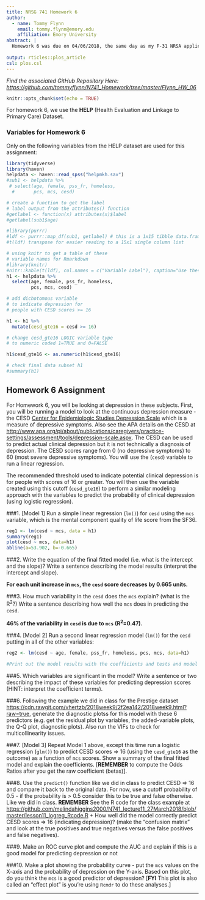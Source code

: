 ```yaml
---
title: NRSG 741 Homework 6
author:
  - name: Tommy Flynn
    email: tommy.flynn@emory.edu
    affiliation: Emory University
abstract: |
  Homework 6 was due on 04/06/2018, the same day as my F-31 NRSA application. I wasn't able to complete both. My apologies for being late on this assignment. I wanted to get it done anyway, so I don't get behind. Thanks.
 
output: rticles::plos_article
csl: plos.csl
---
```


_Find the associated GitHub Repository Here: [https://github.com/tommyflynn/N741_Homework/tree/master/Flynn_HW_06](https://github.com/tommyflynn/N741_Homework/tree/master/Flynn_HW_06)_


```r
knitr::opts_chunk$set(echo = TRUE)
```

For homework 6, we use the **HELP** (Health Evaluation and Linkage to Primary Care) Dataset.


### Variables for Homework 6

Only on the following variables from the HELP dataset are used for this assignment:

```r
library(tidyverse)
library(haven)
helpdata <- haven::read_spss("helpmkh.sav")
#sub1 <- helpdata %>%
 # select(age, female, pss_fr, homeless, 
  #       pcs, mcs, cesd)

# create a function to get the label
# label output from the attributes() function
#getlabel <- function(x) attributes(x)$label
#getlabel(sub1$age)

#library(purrr)
#ldf <- purrr::map_df(sub1, getlabel) # this is a 1x15 tibble data.frame
#t(ldf) transpose for easier reading to a 15x1 single column list

# using knitr to get a table of these
# variable names for Rmarkdown
#library(knitr)
#nitr::kable(t(ldf), col.names = c("Variable Label"), caption="Use these variables from HELP dataset for Homework 06")
h1 <- helpdata %>%
  select(age, female, pss_fr, homeless, 
         pcs, mcs, cesd)

# add dichotomous variable
# to indicate depression for
# people with CESD scores >= 16

h1 <- h1 %>%
  mutate(cesd_gte16 = cesd >= 16)

# change cesd_gte16 LOGIC variable type
# to numeric coded 1=TRUE and 0=FALSE

h1$cesd_gte16 <- as.numeric(h1$cesd_gte16)

# check final data subset h1
#summary(h1)

```

## Homework 6 Assignment


For Homework 6, you will be looking at depression in these subjects. First, you will be running a model to look at the continuous depression measure - the CESD [Center for Epidemiologic Studies Depression Scale](http://cesd-r.com/) which is a measure of depressive symptoms. Also see the APA details on the CESD at [http://www.apa.org/pi/about/publications/caregivers/practice-settings/assessment/tools/depression-scale.aspx](http://www.apa.org/pi/about/publications/caregivers/practice-settings/assessment/tools/depression-scale.aspx). The CESD can be used to predict actual clinical depression but it is not technically a diagnosis of depression. The CESD scores range from 0 (no depressive symptoms) to 60 (most severe depressive symptoms). You will use the (`cesd`) variable to run a linear regression.

The recommended threshold used to indicate potential clinical depression is for people with scores of 16 or greater. You will then use the variable created using this cutoff (`cesd_gte16`) to perform a similar modeling approach with the variables to predict the probability of clinical depression (using logistic regression).



###1. [Model 1] Run a simple linear regression (`lm()`) for `cesd` using the `mcs` variable, which is the mental component quality of life score from the SF36.
```r
reg1 <- lm(cesd ~ mcs, data = h1)
summary(reg1)
plot(cesd ~ mcs, data=h1)
abline(a=53.902, b=-0.665)
```



###2. Write the equation of the final fitted model (i.e. what is the intercept and the slope)? Write a sentence describing the model results (interpret the intercept and slope). 

\begin{equation}
  cesd = 53.902 - (0.665)mcs
\end{equation}
__For each unit increase in `mcs`, the `cesd` score decreases by 0.665 units.__


###3. How much variability in the `cesd` does the `mcs` explain? (what is the R<sup>2</sup>?) Write a sentence describing how well the `mcs` does in predicting the `cesd`.

__46% of the variability in `cesd` is due to `mcs` (R<sup>2</sup>=0.47).__


###4. [Model 2] Run a second linear regression model (`lm()`) for the `cesd` putting in all of the other variables:
```r
reg2 <- lm(cesd ~ age, female, pss_fr, homeless, pcs, mcs, data=h1)
    
#Print out the model results with the coefficients and tests and model fit statistics.

```

###5. Which variables are significant in the model? Write a sentence or two describing the impact of these variables for predicting depression scores (HINT: interpret the coefficient terms).

###6. Following the example we did in class for the Prestige dataset [https://cdn.rawgit.com/vhertzb/2018week9/2f2ea142/2018week9.html?raw=true](https://cdn.rawgit.com/vhertzb/2018week9/2f2ea142/2018week9.html?raw=true), generate the diagnostic plotss for this model with these 6 predictors (e.g. get the residual plot by variables, the added-variable plots, the Q-Q plot, diagnostic plots). Also run the VIFs to check for multicollinearity issues.

###7. [Model 3] Repeat Model 1 above, except this time run a logistic regression (`glm()`) to predict CESD scores => 16 (using the `cesd_gte16` as the outcome) as a function of `mcs` scores. Show a summary of the final fitted model and explain the coefficients. [**REMEMBER** to compute the Odds Ratios after you get the raw coefficient (betas)].

###8. Use the `predict()` function like we did in class to predict CESD => 16 and compare it back to the original data. For now, use a cutoff probability of 0.5 - if the probability is > 0.5 consider this to be true and false otherwise. Like we did in class. **REMEMBER** See the R code for the class example at [https://github.com/melindahiggins2000/N741_lecture11_27March2018/blob/master/lesson11_logreg_Rcode.R](https://github.com/melindahiggins2000/N741_lecture11_27March2018/blob/master/lesson11_logreg_Rcode.R)
    + How well did the model correctly predict CESD scores => 16 (indicating depression)? (make the "confusion matrix" and look at the true positives and true negatives versus the false positives and false negatives).
    
###9. Make an ROC curve plot and compute the AUC and explain if this is a good model for predicting depression or not

###10. Make a plot showing the probability curve - put the `mcs` values on the X-axis and the probability of depression on the Y-axis. Based on this plot, do you think the `mcs` is a good predictor of depression? [**FYI** This plot is also called an "effect plot" is you're using `Rcmdr` to do these analyses.]



---


